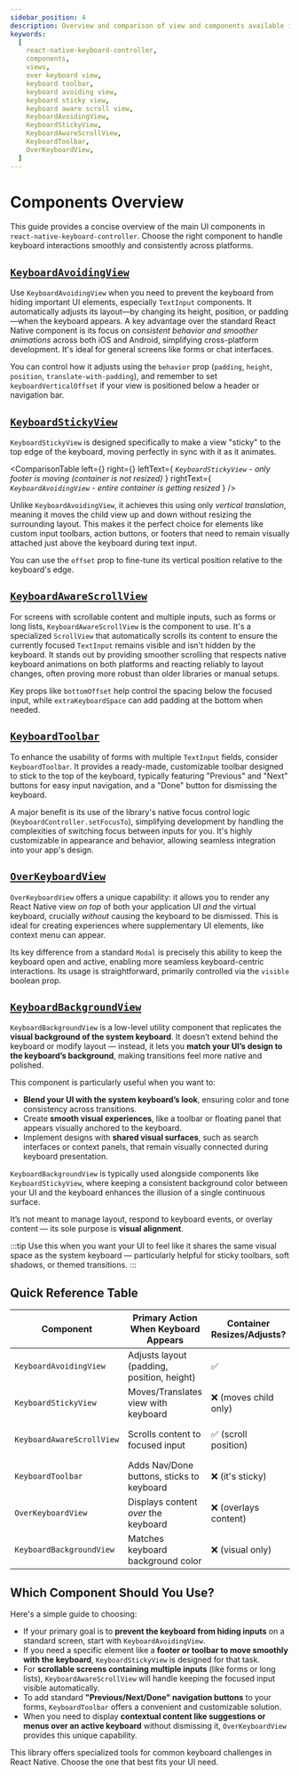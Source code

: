 ```yaml
---
sidebar_position: 4
description: Overview and comparison of view and components available in this package
keywords:
  [
    react-native-keyboard-controller,
    components,
    views,
    over keyboard view,
    keyboard toolbar,
    keyboard avoiding view,
    keyboard sticky view,
    keyboard aware scroll view,
    KeyboardAvoidingView,
    KeyboardStickyView,
    KeyboardAwareScrollView,
    KeyboardToolbar,
    OverKeyboardView,
  ]
---
```


# Components Overview

This guide provides a concise overview of the main UI components in `react-native-keyboard-controller`. Choose the right component to handle keyboard interactions smoothly and consistently across platforms.

## [`KeyboardAvoidingView`](../api/components/keyboard-avoiding-view)




<div style={{ display: "flex", justifyContent: "center", marginBottom: 20 }}>
  <Lottie
    className="lottie"
    animationData={KeyboardAvoidingView}
    style={{ width: 400, height: 400 }}
    loop
  />
</div>

Use `KeyboardAvoidingView` when you need to prevent the keyboard from hiding important UI elements, especially `TextInput` components. It automatically adjusts its layout—by changing its height, position, or padding—when the keyboard appears. A key advantage over the standard React Native component is its focus on _consistent behavior and smoother animations_ across both iOS and Android, simplifying cross-platform development. It's ideal for general screens like forms or chat interfaces.

You can control how it adjusts using the `behavior` prop (`padding`, `height`, `position`, `translate-with-padding`), and remember to set `keyboardVerticalOffset` if your view is positioned below a header or navigation bar.

## [`KeyboardStickyView`](../api/components/keyboard-sticky-view)

`KeyboardStickyView` is designed specifically to make a view "sticky" to the top edge of the keyboard, moving perfectly in sync with it as it animates.


<ComparisonTable
  left={<ComparableLottie src={KeyboardStickyView} />}
  right={<ComparableLottie src={KeyboardAvoidingView} />}
  leftText={
    <i>
      <code>KeyboardStickyView</code> - only footer is moving (container is not
      resized)
    </i>
  }
  rightText={
    <i>
      <code>KeyboardAvoidingView</code> - entire container is getting resized
    </i>
  }
/>

Unlike `KeyboardAvoidingView`, it achieves this using only _vertical translation_, meaning it moves the child view up and down without resizing the surrounding layout. This makes it the perfect choice for elements like custom input toolbars, action buttons, or footers that need to remain visually attached just above the keyboard during text input.

You can use the `offset` prop to fine-tune its vertical position relative to the keyboard's edge.

## [`KeyboardAwareScrollView`](../api/components/keyboard-aware-scroll-view)

<div style={{ display: "flex", justifyContent: "center", marginBottom: 20 }}>
  <Lottie
    className="lottie"
    animationData={KeyboardAwareScrollView}
    style={{ width: 400, height: 400 }}
    loop
  />
</div>

For screens with scrollable content and multiple inputs, such as forms or long lists, `KeyboardAwareScrollView` is the component to use. It's a specialized `ScrollView` that automatically scrolls its content to ensure the currently focused `TextInput` remains visible and isn't hidden by the keyboard. It stands out by providing smoother scrolling that respects native keyboard animations on both platforms and reacting reliably to layout changes, often proving more robust than older libraries or manual setups.

Key props like `bottomOffset` help control the spacing below the focused input, while `extraKeyboardSpace` can add padding at the bottom when needed.

## [`KeyboardToolbar`](../api/components/keyboard-toolbar)

<div style={{ display: "flex", justifyContent: "center", marginBottom: 20 }}>
  <Lottie
    className="lottie"
    animationData={KeyboardToolbar}
    style={{ width: 400, height: 400 }}
    loop
  />
</div>

To enhance the usability of forms with multiple `TextInput` fields, consider `KeyboardToolbar`. It provides a ready-made, customizable toolbar designed to stick to the top of the keyboard, typically featuring "Previous" and "Next" buttons for easy input navigation, and a "Done" button for dismissing the keyboard.

A major benefit is its use of the library's native focus control logic (`KeyboardController.setFocusTo`), simplifying development by handling the complexities of switching focus between inputs for you. It's highly customizable in appearance and behavior, allowing seamless integration into your app's design.

## [`OverKeyboardView`](../api/over-keyboard-view)

<div style={{ display: "flex", justifyContent: "center", marginBottom: 20 }}>
  <Lottie
    className="lottie"
    animationData={OverKeyboardView}
    style={{ width: 400, height: 400 }}
    loop
  />
</div>

`OverKeyboardView` offers a unique capability: it allows you to render any React Native view _on top_ of both your application UI _and_ the virtual keyboard, crucially _without_ causing the keyboard to be dismissed. This is ideal for creating experiences where supplementary UI elements, like context menu can appear.

Its key difference from a standard `Modal` is precisely this ability to keep the keyboard open and active, enabling more seamless keyboard-centric interactions. Its usage is straightforward, primarily controlled via the `visible` boolean prop.

## [`KeyboardBackgroundView`](../api/keyboard-background-view)

<div style={{ display: "flex", justifyContent: "center", marginBottom: 20 }}>
  <Lottie
    className="lottie"
    animationData={OverKeyboardView}
    style={{ width: 400, height: 400 }}
    loop
  />
</div>

`KeyboardBackgroundView` is a low-level utility component that replicates the **visual background of the system keyboard**. It doesn’t extend behind the keyboard or modify layout — instead, it lets you **match your UI’s design to the keyboard’s background**, making transitions feel more native and polished.

This component is particularly useful when you want to:

- **Blend your UI with the system keyboard’s look**, ensuring color and tone consistency across transitions.
- Create **smooth visual experiences**, like a toolbar or floating panel that appears visually anchored to the keyboard.
- Implement designs with **shared visual surfaces**, such as search interfaces or context panels, that remain visually connected during keyboard presentation.

`KeyboardBackgroundView` is typically used alongside components like `KeyboardStickyView`, where keeping a consistent background color between your UI and the keyboard enhances the illusion of a single continuous surface.

It’s not meant to manage layout, respond to keyboard events, or overlay content — its sole purpose is **visual alignment**.

:::tip
Use this when you want your UI to feel like it shares the same visual space as the system keyboard — particularly helpful for sticky toolbars, soft shadows, or themed transitions.
:::

## Quick Reference Table

| Component                 | Primary Action When Keyboard Appears       | Container Resizes/Adjusts? | Typical Use Case             | Key Distinction vs. Others                                |
| ------------------------- | ------------------------------------------ | -------------------------- | ---------------------------- | --------------------------------------------------------- |
| `KeyboardAvoidingView`    | Adjusts layout (padding, position, height) | ✅                         | Small Forms, Chat Screens    | Consistent cross-platform avoidance, layout adjustment    |
| `KeyboardStickyView`      | Moves/Translates view with keyboard        | ❌ (moves child only)      | Sticky Footer/Toolbar        | Moves element without resizing layout                     |
| `KeyboardAwareScrollView` | Scrolls content to focused input           | ✅ (scroll position)       | Large Scrollable Forms/Lists | Auto-scrolls within ScrollView, respects native animation |
| `KeyboardToolbar`         | Adds Nav/Done buttons, sticks to keyboard  | ❌ (it's sticky)           | Multi-Input Forms            | Provides UI + native logic for input navigation/dismissal |
| `OverKeyboardView`        | Displays content _over_ the keyboard       | ❌ (overlays content)      | Menus, Modals over keyboard  | Keeps keyboard open while showing overlay content         |
| `KeyboardBackgroundView`  | Matches keyboard background color          | ❌ (visual only)           | Visual Blending/Transitions  | Synchronizes color with keyboard for seamless UI effects  |

## Which Component Should You Use?

Here's a simple guide to choosing:

- If your primary goal is to **prevent the keyboard from hiding inputs** on a standard screen, start with `KeyboardAvoidingView`.
- If you need a specific element like a **footer or toolbar to move smoothly with the keyboard**, `KeyboardStickyView` is designed for that task.
- For **scrollable screens containing multiple inputs** (like forms or long lists), `KeyboardAwareScrollView` will handle keeping the focused input visible automatically.
- To add standard **"Previous/Next/Done" navigation buttons** to your forms, `KeyboardToolbar` offers a convenient and customizable solution.
- When you need to display **contextual content like suggestions or menus over an active keyboard** without dismissing it, `OverKeyboardView` provides this unique capability.

This library offers specialized tools for common keyboard challenges in React Native. Choose the one that best fits your UI need.

